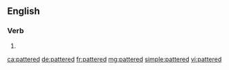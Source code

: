 ==English==

===Verb===
{{head|en|verb form}}

# {{en-past of|patter}}

[[ca:pattered]]
[[de:pattered]]
[[fr:pattered]]
[[mg:pattered]]
[[simple:pattered]]
[[vi:pattered]]